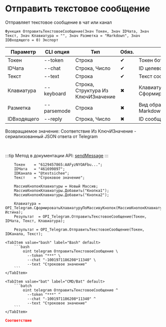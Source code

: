 ﻿---
sidebar_position: 1
description: Отправить текстовое сообщение и другие функции для работы с Telegram в Открытом пакете интеграций - бесплатной open-source библиотеке интеграций для 1С:Предприятие 8, OneScript и CLI
keywords: [1C, 1С, 1С:Предприятие, 1С:Предприятие 8.3, API, Интеграция, Сервисы, Обмен, OneScript, CLI, Telegram]
---


# Отправить текстовое сообщение
 Отправляет текстовое сообщение в чат или канал



`Функция ОтправитьТекстовоеСообщение(Знач Токен, Знач IDЧата, Знач Текст, Знач Клавиатура = "", Знач Разметка = "Markdown", Знач IDВходящего = 0) Экспорт`

  | Параметр | CLI опция | Тип | Обяз. | Назначение |
  |-|-|-|-|-|
  | Токен | --token | Строка | &#x2714; | Токен бота |
  | IDЧата | --chat | Строка, Число | &#x2714; | ID целевого чата или IDЧата*IDТемы |
  | Текст | --text | Строка | &#x2714; | Текст сообщения |
  | Клавиатура | --keyboard | Строка, Структура Из КлючИЗначение | &#x2716; | Клавиатура. См. СформироватьКлавиатуруПоМассивуКнопок |
  | Разметка | --parsemode | Строка | &#x2716; | Вид обработки текста (HTML, Markdown, MarkdownV2) |
  | IDВходящего | --reply | Строка, Число | &#x2716; | ID сообщения на которое надо ответить |

  
  Возвращаемое значение:   Соответствие Из КлючИЗначение - сериализованный JSON ответа от Telegram

<br/>

:::tip
Метод в документации API: [sendMessage](https://core.telegram.org/bots/api#sendmessage)
:::
<br/>



```bsl title="Пример использования для 1С:Предприятие/OneScript"
    Токен    = "6129457865:AAFyzNYOAFbu...";
    IDЧата   = "461699897";
    IDКанала = "@testsichee";
    Текст    = "Строковое значение";

    МассивКнопокКлавиатуры = Новый Массив;
    МассивКнопокКлавиатуры.Добавить("Кнопка1");
    МассивКнопокКлавиатуры.Добавить("Кнопка2");

    Клавиатура = OPI_Telegram.СформироватьКлавиатуруПоМассивуКнопок(МассивКнопокКлавиатуры, Истина);
    Результат  = OPI_Telegram.ОтправитьТекстовоеСообщение(Токен, IDЧата, Текст, Клавиатура);

    Результат = OPI_Telegram.ОтправитьТекстовоеСообщение(Токен, IDКанала, Текст);
```
    

 <Tabs>
  
    <TabItem value="bash" label="Bash" default>
        ```bash
            oint telegram ОтправитьТекстовоеСообщение \
              --token "***" \
              --chat "-1001971186208*11340" \
              --text "Строковое значение"
        ```
    </TabItem>
  
    <TabItem value="bat" label="CMD/Bat" default>
        ```batch
            oint telegram ОтправитьТекстовоеСообщение ^
              --token "***" ^
              --chat "-1001971186208*11340" ^
              --text "Строковое значение"
        ```
    </TabItem>
</Tabs>


```json title="Результат"
Соответствие
```
